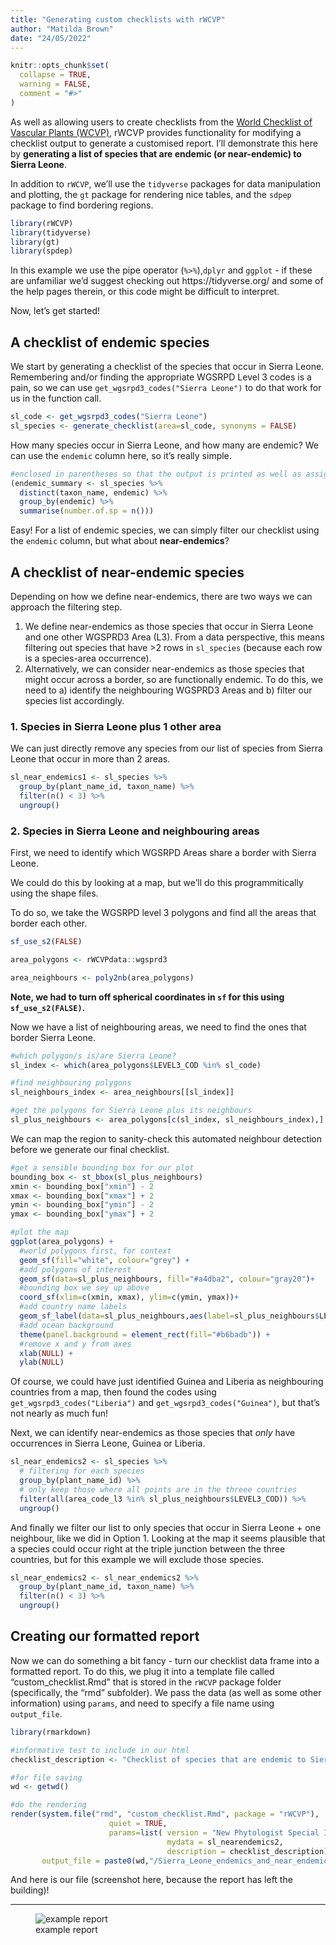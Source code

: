 ```yaml
---
title: "Generating custom checklists with rWCVP"
author: "Matilda Brown"
date: "24/05/2022"
---
```


```r
knitr::opts_chunk$set(
  collapse = TRUE,
  warning = FALSE,
  comment = "#>"
)
```

As well as allowing users to create checklists from the [World Checklist of Vascular Plants (WCVP)](https://wcvp.science.kew.org), rWCVP provides functionality for modifying a checklist output to generate a customised report. I'll demonstrate this here by **generating a list of species that are endemic (or near-endemic) to Sierra Leone**.

In addition to `rWCVP`, we'll use the `tidyverse` packages for data manipulation and plotting, the `gt` package for rendering nice tables, and the `sdpep` package to find bordering regions.

```r
library(rWCVP)
library(tidyverse)
library(gt)
library(spdep)
```

In this example we use the pipe operator (`%>%`),`dplyr` and `ggplot` - if these are unfamiliar we'd suggest checking out https://tidyverse.org/ and some of the help pages therein, or this code might be difficult to interpret.

Now, let's get started! 

## A checklist of endemic species

We start by generating a checklist of the species that occur in Sierra Leone. Remembering and/or finding the appropriate WGSRPD Level 3 codes is a pain, so we can use `get_wgsrpd3_codes("Sierra Leone")` to do that work for us in the function call. 

```r
sl_code <- get_wgsrpd3_codes("Sierra Leone")
sl_species <- generate_checklist(area=sl_code, synonyms = FALSE)
```

How many species occur in Sierra Leone, and how many are endemic? We can use the `endemic` column here, so it's really simple.

```r
#enclosed in parentheses so that the output is printed as well as assigned
(endemic_summary <- sl_species %>% 
  distinct(taxon_name, endemic) %>% 
  group_by(endemic) %>% 
  summarise(number.of.sp = n()))
```
Easy! For a list of endemic species, we can simply filter our checklist using the `endemic` column, but what about **near-endemics**?

## A checklist of near-endemic species

Depending on how we define near-endemics, there are two ways we can approach the filtering step. 

1. We define near-endemics as those species that occur in Sierra Leone and one other WGSPRD3 Area (L3). From a data perspective, this means filtering out species that have >2 rows in `sl_species` (because each row is a species-area occurrence). 
2. Alternatively, we can consider near-endemics as those species that might occur across a border, so are functionally endemic. To do this, we need to a) identify the neighbouring WGSPRD3 Areas and b) filter our species list accordingly. 

### 1. Species in Sierra Leone plus 1 other area

We can just directly remove any species from our list of species from Sierra Leone that occur in more than 2 areas.

```r
sl_near_endemics1 <- sl_species %>% 
  group_by(plant_name_id, taxon_name) %>% 
  filter(n() < 3) %>%
  ungroup()
```

### 2. Species in Sierra Leone and neighbouring areas

First, we need to identify which WGSRPD Areas share a border with Sierra Leone. 

We could do this by looking at a map, but we'll do this programmitically using the shape files.

To do so, we take the WGSRPD level 3 polygons and find all the areas that border each other.
```r
sf_use_s2(FALSE)

area_polygons <- rWCVPdata::wgsprd3

area_neighbours <- poly2nb(area_polygons)
```

**Note, we had to turn off spherical coordinates in `sf` for this using `sf_use_s2(FALSE)`.**

Now we have a list of neighbouring areas, we need to find the ones that border Sierra Leone.
```r
#which polygon/s is/are Sierra Leone? 
sl_index <- which(area_polygons$LEVEL3_COD %in% sl_code)

#find neighbouring polygons
sl_neighbours_index <- area_neighbours[[sl_index]]

#get the polygons for Sierra Leone plus its neighbours
sl_plus_neighbours <- area_polygons[c(sl_index, sl_neighbours_index),]
```

We can map the region to sanity-check this automated neighbour detection before we generate our final checklist. 
```r
#get a sensible bounding box for our plot
bounding_box <- st_bbox(sl_plus_neighbours)
xmin <- bounding_box["xmin"] - 2
xmax <- bounding_box["xmax"] + 2
ymin <- bounding_box["ymin"] - 2
ymax <- bounding_box["ymax"] + 2

#plot the map
ggplot(area_polygons) + 
  #world polygons first, for context
  geom_sf(fill="white", colour="grey") + 
  #add polygons of interest
  geom_sf(data=sl_plus_neighbours, fill="#a4dba2", colour="gray20")+ 
  #bounding box we sey up above
  coord_sf(xlim=c(xmin, xmax), ylim=c(ymin, ymax))+
  #add country name labels
  geom_sf_label(data=sl_plus_neighbours,aes(label=sl_plus_neighbours$LEVEL3_NAM))+
  #add ocean background
  theme(panel.background = element_rect(fill="#b6badb")) +
  #remove x and y from axes
  xlab(NULL) +
  ylab(NULL)
```

Of course, we could have just identified Guinea and Liberia as neighbouring countries from a map, then found the codes using `get_wgsrpd3_codes("Liberia")` and `get_wgsrpd3_codes("Guinea")`, but that's not nearly as much fun!

Next, we can identify near-endemics as those species that *only* have occurrences in Sierra Leone, Guinea or Liberia. 

```r
sl_near_endemics2 <- sl_species %>% 
  # filtering for each species
  group_by(plant_name_id) %>%
  # only keep those where all points are in the threee countries
  filter(all(area_code_l3 %in% sl_plus_neighbours$LEVEL3_COD)) %>%
  ungroup()
```

And finally we filter our list to only species that occur in Sierra Leone + one neighbour, like we did in Option 1. Looking at the map it seems plausible that a species could occur right at the triple junction between the three countries, but for this example we will exclude those species. 

```r
sl_near_endemics2 <- sl_near_endemics2 %>% 
  group_by(plant_name_id, taxon_name) %>% 
  filter(n() < 3) %>%
  ungroup()
```

## Creating our formatted report

Now we can do something a bit fancy - turn our checklist data frame into a formatted report. To do this, we plug it into a template file called "custom_checklist.Rmd" that is stored in the `rWCVP` package folder (specifically, the "rmd" subfolder). We pass the data (as well as some other information) using `params`, and need to specify a file name using `output_file`. 


```r
library(rmarkdown)

#informative test to include in our html
checklist_description <- "Checklist of species that are endemic to Sierra Leone (or near-endemic, based on neighbouring countries)"

#for file saving
wd <- getwd()

#do the rendering
render(system.file("rmd", "custom_checklist.Rmd", package = "rWCVP"),
                      quiet = TRUE,
                      params=list( version = "New Phytologist Special Issue",
                                   mydata = sl_nearendemics2,
                                   description = checklist_description),
       output_file = paste0(wd,"/Sierra_Leone_endemics_and_near_endemics.html"))
```

And here is our file (screenshot here, because the report has left the building)! 

____

![example report](custom-checklist_example-report.png)
